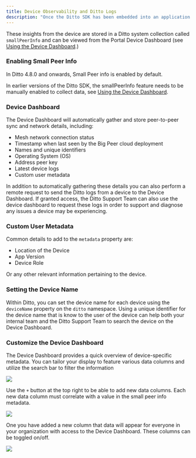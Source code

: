 ```yaml
---
title: Device Observability and Ditto Logs
description: "Once the Ditto SDK has been embedded into an application on a device it is essential to be able to gather and store peer-to-peer sync and network details as well as the Ditto logs from that device."
---
```


These insights from the device are stored in a Ditto system collection called `smallPeerInfo` and can be viewed from the Portal Device Dashboard (see [Using the Device Dashboard](/cloud/portal/capturing-small-peer-info).)

### Enabling Small Peer Info

<Check>
  In Ditto 4.8.0 and onwards, Small Peer info is enabled by default.
</Check>

In earlier versions of the Ditto SDK, the smallPeerInfo feature needs to be manually enabled to collect data, see [Using the Device Dashboard](/cloud/portal/capturing-small-peer-info).

### Device Dashboard

The Device Dashboard will automatically gather and store peer-to-peer sync and network details, including:

- Mesh network connection status
- Timestamp when last seen by the Big Peer cloud deployment
- Names and unique identifiers
- Operating System (OS)
- Address peer key
- Latest device logs
- Custom user metadata

In addition to automatically gathering these details you can also perform a remote request to send the Ditto logs from a device to the Device Dashboard. If granted access, the Ditto Support Team can also use the device dashboard to request these logs in order to support and diagnose any issues a device may be experiencing.

### Custom User Metadata

Common details to add to the `metadata` property are:

- Location of the Device
- App Version
- Device Role

Or any other relevant information pertaining to the device.

### Setting the Device Name

Within Ditto, you can set the device name for each device using the `deviceName` property on the `ditto` namespace. Using a unique identifier for the device name that is know to the user of the device can help both your internal team and the Ditto Support Team to search the device on the Device Dashboard.

### Customize the Device Dashboard

The Device Dashboard provides a quick overview of device-specific metadata. You can tailor your display to feature various data columns and utilize the search bar to filter the information

<Frame>
  <img src="/images/dashboard-1.png"/>
</Frame>


Use the `+` button at the top right to be able to add new data columns. Each new data column must correlate with a value in the small peer info metadata.

<Frame>
  <img src="/images/dashboard-2.png"/>
</Frame>

One you have added a new column that data will appear for everyone in your organization with access to the Device Dashboard. These columns can be toggled on/off.

<Frame>
  <img src="/images/dashboard-3.png"/>
</Frame>
